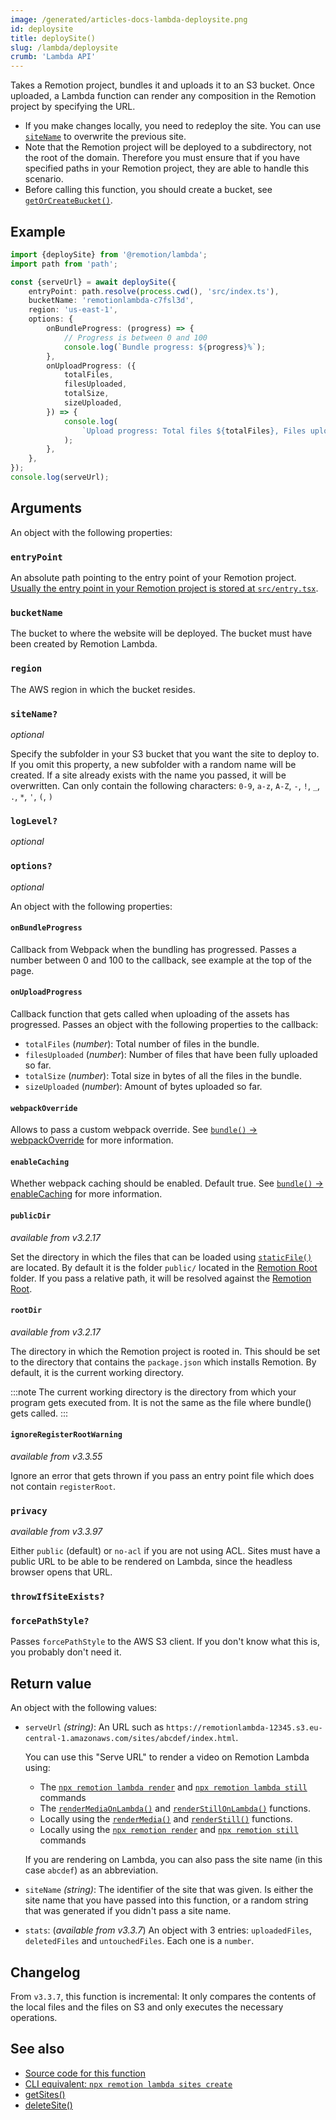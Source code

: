 ```yaml
---
image: /generated/articles-docs-lambda-deploysite.png
id: deploysite
title: deploySite()
slug: /lambda/deploysite
crumb: 'Lambda API'
---
```


Takes a Remotion project, bundles it and uploads it to an S3 bucket. Once uploaded, a Lambda function can render any composition in the Remotion project by specifying the URL.

- If you make changes locally, you need to redeploy the site. You can use [`siteName`](#sitename) to overwrite the previous site.
- Note that the Remotion project will be deployed to a subdirectory, not the root of the domain. Therefore you must ensure that if you have specified paths in your Remotion project, they are able to handle this scenario.
- Before calling this function, you should create a bucket, see [`getOrCreateBucket()`](/docs/lambda/getorcreatebucket).

## Example

```ts twoslash
import {deploySite} from '@remotion/lambda';
import path from 'path';

const {serveUrl} = await deploySite({
	entryPoint: path.resolve(process.cwd(), 'src/index.ts'),
	bucketName: 'remotionlambda-c7fsl3d',
	region: 'us-east-1',
	options: {
		onBundleProgress: (progress) => {
			// Progress is between 0 and 100
			console.log(`Bundle progress: ${progress}%`);
		},
		onUploadProgress: ({
			totalFiles,
			filesUploaded,
			totalSize,
			sizeUploaded,
		}) => {
			console.log(
				`Upload progress: Total files ${totalFiles}, Files uploaded ${filesUploaded}, Total size ${totalSize}, Size uploaded ${sizeUploaded}`,
			);
		},
	},
});
console.log(serveUrl);
```

## Arguments

An object with the following properties:

### `entryPoint`

An absolute path pointing to the entry point of your Remotion project. [Usually the entry point in your Remotion project is stored at `src/entry.tsx`](/docs/terminology/entry-point).

### `bucketName`

The bucket to where the website will be deployed. The bucket must have been created by Remotion Lambda.

### `region`

The AWS region in which the bucket resides.

### `siteName?`

_optional_

Specify the subfolder in your S3 bucket that you want the site to deploy to. If you omit this property, a new subfolder with a random name will be created. If a site already exists with the name you passed, it will be overwritten. Can only contain the following characters: `0-9`, `a-z`, `A-Z`, `-`, `!`, `_`, `.`, `*`, `'`, `(`, `)`

### `logLevel?`<AvailableFrom v="4.0.140"/>

_optional_

<Options id="log" />

### `options?`

_optional_

An object with the following properties:

#### `onBundleProgress`

Callback from Webpack when the bundling has progressed. Passes a number between 0 and 100 to the callback, see example at the top of the page.

#### `onUploadProgress`

Callback function that gets called when uploading of the assets has progressed. Passes an object with the following properties to the callback:

- `totalFiles` (_number_): Total number of files in the bundle.
- `filesUploaded` (_number_): Number of files that have been fully uploaded so far.
- `totalSize` (_number_): Total size in bytes of all the files in the bundle.
- `sizeUploaded` (_number_): Amount of bytes uploaded so far.

#### `webpackOverride`

Allows to pass a custom webpack override. See [`bundle()` -> webpackOverride](/docs/bundle#webpackoverride) for more information.

#### `enableCaching`

Whether webpack caching should be enabled. Default true. See [`bundle()` -> enableCaching](/docs/bundle#enablecaching) for more information.

#### `publicDir`

_available from v3.2.17_

Set the directory in which the files that can be loaded using [`staticFile()`](/docs/staticfile) are located. By default it is the folder `public/` located in the [Remotion Root](/docs/terminology/remotion-root) folder. If you pass a relative path, it will be resolved against the [Remotion Root](/docs/terminology/remotion-root).

#### `rootDir`

_available from v3.2.17_

The directory in which the Remotion project is rooted in. This should be set to the directory that contains the `package.json` which installs Remotion. By default, it is the current working directory.

:::note
The current working directory is the directory from which your program gets executed from. It is not the same as the file where bundle() gets called.
:::

#### `ignoreRegisterRootWarning`

_available from v3.3.55_

Ignore an error that gets thrown if you pass an entry point file which does not contain `registerRoot`.

### `privacy`

_available from v3.3.97_

Either `public` (default) or `no-acl` if you are not using ACL. Sites must have a public URL to be able to be rendered on Lambda, since the headless browser opens that URL.

### `throwIfSiteExists?`<AvailableFrom v="4.0.141"/>

<Options id="throw-if-site-exists" />

### `forcePathStyle?`<AvailableFrom v="4.0.202" />

Passes `forcePathStyle` to the AWS S3 client. If you don't know what this is, you probably don't need it.

## Return value

An object with the following values:

- `serveUrl` _(string)_: An URL such as `https://remotionlambda-12345.s3.eu-central-1.amazonaws.com/sites/abcdef/index.html`.

  You can use this "Serve URL" to render a video on Remotion Lambda using:
  - The [`npx remotion lambda render`](/docs/lambda/cli/render) and [`npx remotion lambda still`](/docs/lambda/cli/still) commands
  - The [`renderMediaOnLambda()`](/docs/lambda/rendermediaonlambda) and [`renderStillOnLambda()`](/docs/lambda/renderstillonlambda) functions.
  - Locally using the [`renderMedia()`](/docs/renderer/render-media) and [`renderStill()`](/docs/renderer/render-still) functions.
  - Locally using the [`npx remotion render`](/docs/cli) and [`npx remotion still`](/docs/cli) commands

  If you are rendering on Lambda, you can also pass the site name (in this case `abcdef`) as an abbreviation.

- `siteName` _(string)_: The identifier of the site that was given. Is either the site name that you have passed into this function, or a random string that was generated if you didn't pass a site name.

- `stats`: (_available from v3.3.7_) An object with 3 entries: `uploadedFiles`, `deletedFiles` and `untouchedFiles`. Each one is a `number`.

## Changelog

From `v3.3.7`, this function is incremental: It only compares the contents of the local files and the files on S3 and only executes the necessary operations.

## See also

- [Source code for this function](https://github.com/remotion-dev/remotion/blob/main/packages/lambda/src/api/deploy-site.ts)
- [CLI equivalent: `npx remotion lambda sites create`](/docs/lambda/cli/sites/create)
- [getSites()](/docs/lambda/getsites)
- [deleteSite()](/docs/lambda/deletesite)
